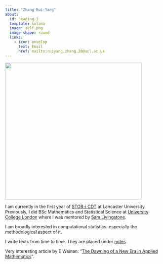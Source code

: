 ```yaml
---
title: "Zhang Rui-Yang"
about:
  id: heading-1
  template: solana
  image: self.png
  image-shape: round
  links: 
    - icon: envelop
      text: Email
      href: mailto:ruiyang.zhang.20@ucl.ac.uk
---
```


:::{#heading-1}

![](_doc/London.jpeg){fig-align="center" style="align: centre" width="442"}

:::

I am currently in the first year of [STOR-i CDT](https://www.lancaster.ac.uk/stor-i/) at Lancaster University. Previously, I did BSc Mathematics and Statistical Science at [University College London](https://www.ucl.ac.uk/maths/) where I was mentored by [Sam Livingstone](https://samueljlivingstone.wixsite.com/webpage).

I am broadly interested in computational statistics, especially the methodological aspect of it.

I write texts from time to time. They are placed under [notes](notes.qmd).

Very interesting article by E Weinan: "[The Dawning of a New Era in Applied Mathematics](_doc/new_era.pdf)".
